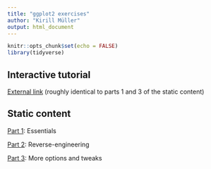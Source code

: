 ```yaml
---
title: "ggplot2 exercises"
author: "Kirill Müller"
output: html_document
---
```


```r
knitr::opts_chunk$set(echo = FALSE)
library(tidyverse)
```

## Interactive tutorial

[External link](http://krlmlr-shiny-zhr.westeurope.cloudapp.azure.com/ggplot2) (roughly identical to parts 1 and 3 of the static content)

## Static content

[Part 1](ggplot2-1.html): Essentials

[Part 2](ggplot2-2.html): Reverse-engineering

[Part 3](ggplot2-3.html): More options and tweaks
